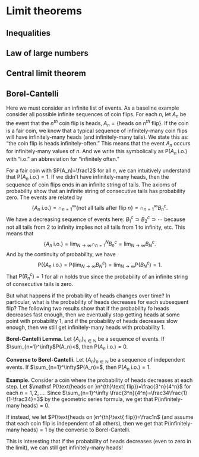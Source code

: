 # Limit theorems

## Inequalities

## Law of large numbers


## Central limit theorem



## Borel-Cantelli

Here we must consider an infinite list of events. As a baseline example consider all possible infinite sequences of coin flips. For each $n$, let $A_n$ be the event that the $n^{th}$ coin flip is heads, $A_n=\{\text{heads on } n^{th} \text{ flip}\}$. If the coin is a fair coin, we know that a typical sequence of infinitely-many coin flips will have infinitely-many heads (and infinitely-many tails). We state this as: "the coin flip is heads infinitely-often." This means that the event $A_n$ occurs for infinitely-many values of $n$. And we write this symbolically as $\mathsf P(A_n \text{ i.o.})$ with "i.o." an abbreviation for "infinitely often."

<!-- Using the axioms of probability for a fair coin, we can see that $\mathsf P(A_n \text{ i.o.})=1$.  -->

<!-- Let's go through this calculation. Let $B_n$ be the event that there are no more heads past flip number $n$. It follows that $P(B_n)=0$ no matter what we choose for $n$ since the probability of all tails is zero. The event $\{A_n \text{ i.o.}\}$ is the same as $\cap_{n=1}^\infty B_n^c$ because if there are infinitely-many heads, then the coin flip sequence never ends in all tails. Furthermore, $\cap_{n=1}^N B_n^c$ is an increasing sequence of events in $N$. Since probability is a continuous set function we get that  -->
<!-- $$\mathsf P(A_n \text{ i.o.})=\lim_{N\to\infty}\mathsf P(\cap_{n=1}^N B_n^c)=\lim_{N\to\infty}P(B_N^c)=1.$$ -->
<!-- This holds because the intersection of $B_n^c$ from $n=1$ to $N$ is just $B_N^c$. That flips $n$ to $\infty$ are not all tails implies flips $n+1$ to $\infty$ are not all tails, etc. Hence $B_n^c\subset B_{n+1}^c$ for all $n$. -->

For a fair coin with $P(A_n)=\frac12$ for all $n$, we can intuitively understand that $\mathsf P(A_n \text{ i.o.})=1$. If we didn't have infinitely-many heads, then the sequence of coin flips ends in an infinite string of tails. The axioms of probability show that an infinite string of consecutive tails has probability zero. The events are related by 
$$\{A_n \text{ i.o.}\}=\cap_{n=1}^\infty\{\text{not all tails after flip }n\}=\cap_{n=1}^\infty B_n^c.$$
We have a decreasing sequence of events here: $B_1^c\supset B_2^c\supset\cdots$ because not all tails from 2 to infinity implies not all tails from 1 to infinity, etc. This means that 
$$\{A_n \text{ i.o.}\}=\lim_{N\to\infty}\cap_{n=1}^N B_n^c=\lim_{N\to\infty}B_N^c.$$
And by the continuity of probability, we have
$$\mathsf P(\{A_n \text{ i.o.})=\mathsf P(\lim_{N\to\infty}B_N^c)=\lim_{N\to\infty}\mathsf P(B_N^c)=1.$$
That $\mathsf P(B_n^c)=1$ for all $n$ holds true since the probability of an infinite string of consecutive tails is zero.

But what happens if the probability of heads changes over time? In particular, what is the probability of heads decreases for each subsequent flip? The following two results show that if the probability fo heads decreases fast enough, then we eventually stop getting heads at some point with probability 1, and if the probability of heads decreases slow enough, then we still get infinitely-many heads with probability 1.

::: thmbox
**Borel-Cantelli Lemma.**
Let $\{A_n\}_{n\in\mathbb N}$ be a sequence of events. If $\sum_{n=1}^\infty$\mathsf P(A_n)<\infty$, then $\mathsf P(A_n \text{ i.o.})=0$.
:::

::: thmbox
**Converse to Borel-Cantelli.**
Let $\{A_n\}_{n\in\mathbb N}$ be a sequence of independent events. If $\sum_{n=1}^\infty$\mathsf P(A_n)=\infty$, then $\mathsf P(A_n \text{ i.o.})=1$.
:::


::: exbox
**Example.** Consider a coin where the probability of heads decreases at each step. Let $\mathsf P(\text{heads on }n^{th}\text{ flip})=\frac{3^n}{4^n}$ for each $n=1,2,\ldots$. Since $\sum_{n=1}^\infty \frac{3^n}{4^n}=\frac34\frac{1}{1-\frac34}=3$ by the geometric series formula, we get that $\mathsf P(\text{infinitely-many heads})=0$.

If instead, we let $P(\text{heads on }n^{th}\text{ flip})=\frac1n$ (and assume that each coin flip is independent of all others), then we get that $\mathsf P(\text{infinitely-many heads})=1$ by the converse to Borel-Cantelli.
:::

This is interesting that if the probability of heads decreases (even to zero in the limit), we can still get infinitely-many heads!
